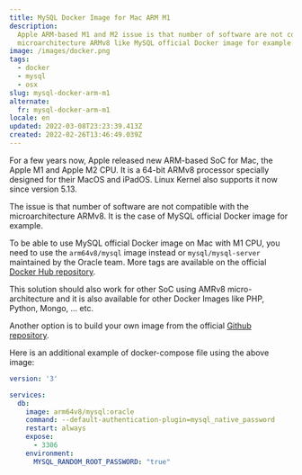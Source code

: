 ```yaml
---
title: MySQL Docker Image for Mac ARM M1
description:
  Apple ARM-based M1 and M2 issue is that number of software are not compatible with the
  microarchitecture ARMv8 like MySQL official Docker image for example.
image: /images/docker.png
tags:
  - docker
  - mysql
  - osx
slug: mysql-docker-arm-m1
alternate:
  fr: mysql-docker-arm-m1
locale: en
updated: 2022-03-08T23:23:39.413Z
created: 2022-02-26T13:46:49.039Z
---
```


For a few years now, Apple released new ARM-based SoC for Mac, the Apple M1 and Apple M2 CPU. It is a 64-bit ARMv8 processor specially designed for their MacOS and iPadOS. Linux Kernel also supports it now since version 5.13.

The issue is that number of software are not compatible with the microarchitecture ARMv8. It is the case of MySQL official Docker image for example.

To be able to use MySQL official Docker image on Mac with M1 CPU, you need to use the `arm64v8/mysql` image instead or `mysql/mysql-server` maintained by the Oracle team. More tags are available on the official [Docker Hub repository](https://hub.docker.com/r/arm64v8/mysql/tags).

This solution should also work for other SoC using AMRv8 micro-architecture and it is also available for other Docker Images like PHP, Python, Mongo, ... etc.

Another option is to build your own image from the official [Github repository](https://github.com/docker-library/mysql/tree/master).

Here is an additional example of docker-compose file using the above image:

```yaml:docker-compose.yml
version: '3'

services:
  db:
    image: arm64v8/mysql:oracle
    command: --default-authentication-plugin=mysql_native_password
    restart: always
    expose:
      - 3306
    environment:
      MYSQL_RANDOM_ROOT_PASSWORD: "true"
```
